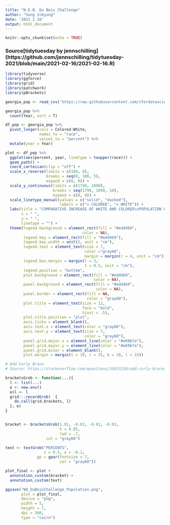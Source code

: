 ```yaml
---
title: "W.E.B. Du Bois Challenge"
author: "Sung Inkyung"
date: '2021 2 28'
output: html_document
---
```


```r
knitr::opts_chunk$set(echo = TRUE)
```
### Source[tidytuesday by jennschilling] (https://github.com/jennschilling/tidytuesday-2021/blob/main/2021-02-16/2021-02-16.R)
```r
library(tidyverse)
library(ggforce)
library(grid)
library(patchwork)
library(pBrackets)
```


```r
georgia_pop <- read_csv('https://raw.githubusercontent.com/rfordatascience/tidytuesday/master/data/2021/2021-02-16/georgia_pop.csv')
```


```r
georgia_pop %>% 
  count(Year, sort = T)

df_pop <- georgia_pop %>% 
  pivot_longer(cols = Colored:White,
               names_to = "race",
               values_to = "percent") %>% 
  mutate(year = Year)

plot <- df_pop %>% 
  ggplot(aes(percent, year, linetype = toupper(race))) +
  geom_path() +
  coord_cartesian(clip = "off") +
  scale_x_reverse(limits = c(100, 0),
                  breaks = seq(0, 100, 5),
                  expand = c(0, 0)) +
  scale_y_continuous(limits = c(1790, 1890),
                     breaks = seq(1790, 1890, 10),
                     expand = c(0, 0)) +
  scale_linetype_manual(values = c("solid", "dashed"),
                        labels = c("= COLORED", "= WHITE")) +
  labs(title = "COMPARATIVE INCREASE OF WHITE AND COLORED\nPOPULATION OF GEORGIA. \n\n",
       x = " ",
       y = " ",
       linetype = "") +
  theme(legend.background = element_rect(fill = "#edd4b9",
                                  color = NA),
        legend.key = element_rect(fill = "#edd4b9"),
        legend.key.width = unit(2, unit = "cm"),
        legend.text = element_text(size = 7,
                                   color ="gray60",
                                   margin = margin(r = 4, unit = "cm")),
        legend.box.margin = margin(l = 3, 
                                   t = 0.5, unit = "cm"),
        legend.position = "bottom",
        plot.background = element_rect(fill = "#edd4b9",
                                       color = NA),
        panel.background = element_rect(fill = "#edd4b9",
                                        color = NA),
        panel.border = element_rect(fill = NA, 
                                    color = "gray60"),
        plot.title = element_text(size = 12,
                                  face = "bold",
                                  hjust = .5),
        plot.title.position = "plot",
        axis.ticks = element_blank(),
        axis.text.x = element_text(color = "gray60"),
        axis.text.y = element_text(size = 7,
                                   color = "gray60"),
        panel.grid.major.x = element_line(color = "#e69b7a"),
        panel.grid.major.y = element_line(color = "#e69b7a"),
        panel.grid.minor = element_blank(),
        plot.margin = margin(t = 10, r = 25, b = 10, l = 25))

# Add Curly Brace
# Source: https://stackoverflow.com/questions/35633239/add-curly-braces-to-ggplot2-and-then-use-ggsave

bracketsGrob <- function(...){
  l <- list(...)
  e <- new.env()
  e$l <- l
  grid:::recordGrob(  {
    do.call(grid.brackets, l)
  }, e)
}


bracket <- bracketsGrob(1.01, -0.03, -0.01, -0.03, 
                        h = 0.05, 
                        lwd = .7, 
                  col = "gray60")

text <- textGrob("PERCENTS",
                 x = 0.5, y = -0.1,
              gp = gpar(fontsize = 7,
                        col = "gray60"))

plot_final <- plot + 
  annotation_custom(bracket) +
  annotation_custom(text)

ggsave("W8_DuBoisChallenge_Population.png",
       plot = plot_final,
       device = "png",
       width = 5,
       height = 7,
       dpi = 300,
       type = "cairo")
        
```
